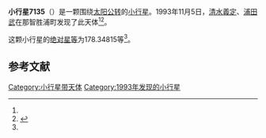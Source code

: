 {{Infobox planet
| bgcolour = #FFFFC0
| name = 7135
| symbol = 
| image = 
| caption = 
| discovery = yes
| discovery_ref = 
| discoverer = [[清水義定|清水義定]]、[[浦田武|浦田武]]
| discovery_site = [[那智胜浦町|那智胜浦町]] 
| discovered = 1993年11月5日
| designations = yes
| mp_name = 
| named_after = 
| alt_names = 1993 VO/ 1995 DW11
| mp_category = [[主带小行星|主带小行星]]
| orbit_ref = <ref name="a">[http://ssd.jpl.nasa.gov/sbdb.cgi?sstr=7135 7135] {{Wayback|url=http://ssd.jpl.nasa.gov/sbdb.cgi?sstr=7135 |date=20201124023242 }}，小行星數據庫瀏覽器（JPL Small-Body Database Browser）－[[美国国家航空航天局|美国国家航空航天局]]喷气推进实验室</ref>
| epoch = 2456400.5 (2013年4月18日更新)
| aphelion = {{convert|3.0262471|AU|km|3|abbr=on|lk=out}}
| perihelion = {{convert|1.9496337|AU|km|3|abbr=on}}
| semimajor = {{convert|2.4879404|AU|km|3|abbr=on}}
| eccentricity = 0.2163664
| period = 1433.370204 [[日|日]]<br />3.92[[儒略年|儒略年]]
| avg_speed = 
| inclination = 6.72217
| asc_node = 207.70745
| mean_anomaly = 
| arg_peri = 178.34815
| satellites = 
| physical_characteristics = yes
| dimensions = 
| mass = 
| density = 
| surface_grav = 
| escape_velocity = 
| sidereal_day = 
| axial_tilt = 
| pole_ecliptic_lat = 
| pole_ecliptic_lon = 
| albedo = 
| temperatures= 
| temp_name1 = 
| mean_temp_1 = 
| max_temp_1 = 
| temp_name2 = 
| max_temp_2 = 
| spectral_type = 
| abs_magnitude = 178.34815
}}

'''小行星7135'''（{{lang-en|7135}}）是一颗围绕[[太阳|太阳]][[公转|公转]]的[[小行星|小行星]]。1993年11月5日，[[清水義定|清水義定]]、[[浦田武|浦田武]]在那智胜浦町发现了此天体<ref name="a" /><ref>{{cite news|title=小行星列表|url=http://cfa-www.harvard.edu/iau/lists/NumberedMPs.txt|accessdate=2013-07-08|newspaper=哈佛大学|archive-date=2008-05-17|archive-url=https://web.archive.org/web/20080517010638/http://cfa-www.harvard.edu/iau/lists/NumberedMPs.txt|dead-url=no}}</ref>。

这颗小行星的[[绝对星等|绝对星等]]为178.34815等<ref name="a" />。

==参考文献==
{{reflist}}
{{Minor Planet Number|[[小行星7134|小行星7134]]|[[小行星7136|小行星7136]]}}

{{小天体}}

[[Category:小行星带天体|Category:小行星带天体]]
[[Category:1993年发现的小行星|Category:1993年发现的小行星]]

{{asteroid-stub}}